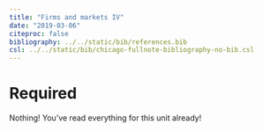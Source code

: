 ```yaml
---
title: "Firms and markets IV"
date: "2019-03-06"
citeproc: false
bibliography: ../../static/bib/references.bib
csl: ../../static/bib/chicago-fullnote-bibliography-no-bib.csl
---
```


# Required

Nothing! You've read everything for this unit already!

